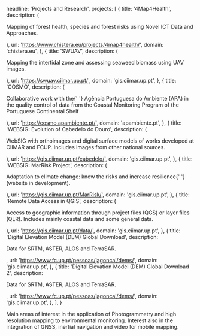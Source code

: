 

  headline: 'Projects and Research',
  projects: [
    {
      title: '4Map4Health',
      description: (
        <p>
          Mapping of forest health, species and forest risks using Novel ICT
          Data and Approaches.
        </p>
      ),
      url: 'https://www.chistera.eu/projects/4map4health/',
      domain: 'chistera.eu',
    },
    {
      title: 'SWUAV',
      description: (
        <p>
          Mapping the intertidal zone and assessing seaweed biomass using UAV
          images.
        </p>
      ),
      url: 'https://swuav.ciimar.up.pt/',
      domain: 'gis.ciimar.up.pt',
    },
    {
      title: 'COSMO',
      description: (
        <p>
          Collaborative work with the{' '}
          <span className="italic">Agência Portuguesa do Ambiente</span> (APA)
          in the quality control of data from the Coastal Monitoring Program of
          the Portuguese Continental Shelf
        </p>
      ),
      url: 'https://cosmo.apambiente.pt/',
      domain: 'apambiente.pt',
    },
    {
      title: 'WEBSIG: Evolution of Cabedelo do Douro',
      description: (
        <p>
          WebSIG with orthoimages and digital surface models of works developed
          at CIIMAR and FCUP. Includes images from other national sources.
        </p>
      ),
      url: 'https://gis.ciimar.up.pt/cabedelo/',
      domain: 'gis.ciimar.up.pt',
    },
    {
      title: 'WEBSIG: MarRisk Project',
      description: (
        <p>
          Adaptation to climate change: know the risks and increase resilience{' '}
          <span className="italic">(website in development)</span>.
        </p>
      ),
      url: 'https://gis.ciimar.up.pt/MarRisk/',
      domain: 'gis.ciimar.up.pt',
    },
    {
      title: 'Remote Data Access in QGIS',
      description: (
        <p>
          Access to geographic information through project files (QGS) or layer
          files (QLR). Includes mainly coastal data and some general data.
        </p>
      ),
      url: 'https://gis.ciimar.up.pt/data/',
      domain: 'gis.ciimar.up.pt',
    },
    {
      title: 'Digital Elevation Model (DEM) Global Download',
      description: <p>Data for SRTM, ASTER, ALOS and TerraSAR.</p>,
      url: 'https://www.fc.up.pt/pessoas/jagoncal/dems/',
      domain: 'gis.ciimar.up.pt',
    },
    {
      title: 'Digital Elevation Model (DEM) Global Download 2',
      description: <p>Data for SRTM, ASTER, ALOS and TerraSAR.</p>,
      url: 'https://www.fc.up.pt/pessoas/jagoncal/dems/',
      domain: 'gis.ciimar.up.pt',
    },
  ],
}

Main areas of interest in the application of Photogrammetry and high resolution mapping to environmental monitoring. Interest also in the integration of GNSS, inertial navigation and video for mobile mapping.
